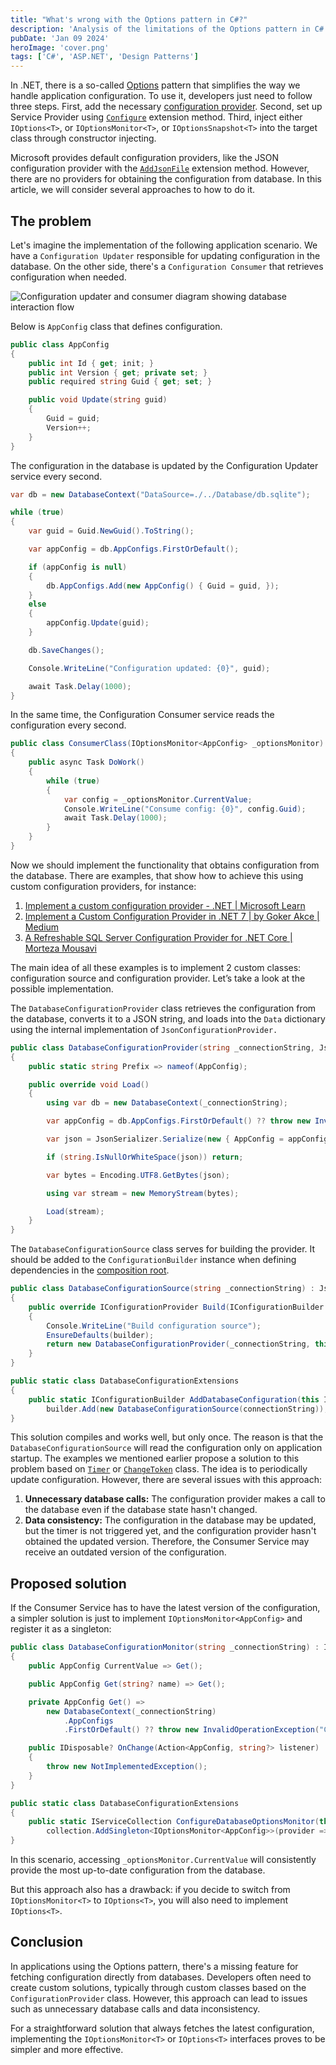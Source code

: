```yaml
---
title: "What's wrong with the Options pattern in C#?"
description: 'Analysis of the limitations of the Options pattern in C#'
pubDate: 'Jan 09 2024'
heroImage: 'cover.png'
tags: ['C#', 'ASP.NET', 'Design Patterns']
---
```



In .NET, there is a so-called [Options](https://learn.microsoft.com/en-us/dotnet/core/extensions/options) pattern that simplifies the way we handle application configuration. To use it, developers just need to follow three steps. First, add the necessary [configuration provider](https://learn.microsoft.com/en-us/dotnet/core/extensions/configuration-providers). Second, set up Service Provider using [`Configure`](https://learn.microsoft.com/en-us/dotnet/api/microsoft.extensions.dependencyinjection.optionsconfigurationservicecollectionextensions.configure) extension method. Third, inject either `IOptions<T>`, or `IOptionsMonitor<T>`, or `IOptionsSnapshot<T>` into the target class through constructor injecting.

Microsoft provides default configuration providers, like the JSON configuration provider with the [`AddJsonFile`](https://learn.microsoft.com/en-us/dotnet/api/microsoft.extensions.configuration.jsonconfigurationextensions.addjsonfile) extension method. However, there are no providers for obtaining the configuration from database. In this article, we will consider several approaches to how to do it.

## The problem

Let's imagine the implementation of the following application scenario. We have a `Configuration Updater` responsible for updating configuration in the database. On the other side, there's a `Configuration Consumer` that retrieves configuration when needed.

<Image
  src={configDiagram}
  alt="Configuration updater and consumer diagram showing database interaction flow"
/>

Below is `AppConfig` class that defines configuration.

```cs
public class AppConfig
{
    public int Id { get; init; }
    public int Version { get; private set; }
    public required string Guid { get; set; }

    public void Update(string guid)
    {
        Guid = guid;
        Version++;
    }
}
```

The configuration in the database is updated by the Configuration Updater service every second.

```cs
var db = new DatabaseContext("DataSource=./../Database/db.sqlite");

while (true)
{
    var guid = Guid.NewGuid().ToString();

    var appConfig = db.AppConfigs.FirstOrDefault();

    if (appConfig is null)
    {
        db.AppConfigs.Add(new AppConfig() { Guid = guid, });
    }
    else
    {
        appConfig.Update(guid);
    }

    db.SaveChanges();

    Console.WriteLine("Configuration updated: {0}", guid);

    await Task.Delay(1000);
}
```

In the same time, the Configuration Consumer service reads the configuration every second.

```cs
public class ConsumerClass(IOptionsMonitor<AppConfig> _optionsMonitor)
{
    public async Task DoWork()
    {
        while (true)
        {
            var config = _optionsMonitor.CurrentValue;
            Console.WriteLine("Consume config: {0}", config.Guid);
            await Task.Delay(1000);
        }
    }
}
```

Now we should implement the functionality that obtains configuration from the database. There are examples, that show how to achieve this using custom configuration providers, for instance:

1. [Implement a custom configuration provider - .NET \| Microsoft Learn](https://learn.microsoft.com/en-us/dotnet/core/extensions/custom-configuration-provider)
2. [Implement a Custom Configuration Provider in .NET 7 \| by Goker Akce \| Medium](https://medium.com/@gokerakce/implement-a-custom-configuration-provider-in-net-7-c0a195dcd05f)
3. [A Refreshable SQL Server Configuration Provider for .NET Core \| Morteza Mousavi](https://mousavi310.github.io/posts/a-refreshable-sql-server-configuration-provider-for-net-core/)

The main idea of all these examples is to implement 2 custom classes: configuration source and configuration provider. Let’s take a look at the possible implementation.

The `DatabaseConfigurationProvider` class retrieves the configuration from the database, converts it to a JSON string, and loads into the `Data` dictionary using the internal implementation of `JsonConfigurationProvider.`

```cs
public class DatabaseConfigurationProvider(string _connectionString, JsonConfigurationSource source) : JsonConfigurationProvider(source)
{
    public static string Prefix => nameof(AppConfig);

    public override void Load()
    {
        using var db = new DatabaseContext(_connectionString);

        var appConfig = db.AppConfigs.FirstOrDefault() ?? throw new InvalidOperationException("Configuration");

        var json = JsonSerializer.Serialize(new { AppConfig = appConfig });

        if (string.IsNullOrWhiteSpace(json)) return;

        var bytes = Encoding.UTF8.GetBytes(json);

        using var stream = new MemoryStream(bytes);

        Load(stream);
    }
}
```

The `DatabaseConfigurationSource` class serves for building the provider. It should be added to the `ConfigurationBuilder` instance when defining dependencies in the [composition root](https://blog.ploeh.dk/2011/07/28/CompositionRoot/).

```cs
public class DatabaseConfigurationSource(string _connectionString) : JsonConfigurationSource
{
    public override IConfigurationProvider Build(IConfigurationBuilder builder)
    {
        Console.WriteLine("Build configuration source");
        EnsureDefaults(builder);
        return new DatabaseConfigurationProvider(_connectionString, this);
    }
}

public static class DatabaseConfigurationExtensions
{
    public static IConfigurationBuilder AddDatabaseConfiguration(this IConfigurationBuilder builder, string connectionString) =>
        builder.Add(new DatabaseConfigurationSource(connectionString));
}
```

This solution compiles and works well, but only once. The reason is that the `DatabaseConfigurationSource` will read the configuration only on application startup. The examples we mentioned earlier propose a solution to this problem based on [`Timer`](https://learn.microsoft.com/en-us/dotnet/api/system.timers.timer) or [`ChangeToken`](https://learn.microsoft.com/en-us/aspnet/core/fundamentals/change-tokens) class. The idea is to periodically update configuration. However, there are several issues with this approach:

1. **Unnecessary database calls:** The configuration provider makes a call to the database even if the database state hasn't changed.
2. **Data consistency:** The configuration in the database may be updated, but the timer is not triggered yet, and the configuration provider hasn't obtained the updated version. Therefore, the Consumer Service may receive an outdated version of the configuration.

## Proposed solution

If the Consumer Service has to have the latest version of the configuration, a simpler solution is just to implement `IOptionsMonitor<AppConfig>` and register it as a singleton:

```cs
public class DatabaseConfigurationMonitor(string _connectionString) : IOptionsMonitor<AppConfig>
{
    public AppConfig CurrentValue => Get();

    public AppConfig Get(string? name) => Get();

    private AppConfig Get() =>
        new DatabaseContext(_connectionString)
            .AppConfigs
            .FirstOrDefault() ?? throw new InvalidOperationException("Configuration");

    public IDisposable? OnChange(Action<AppConfig, string?> listener)
    {
        throw new NotImplementedException();
    }
}

public static class DatabaseConfigurationExtensions
{
    public static IServiceCollection ConfigureDatabaseOptionsMonitor(this IServiceCollection collection, string connectionString) =>
        collection.AddSingleton<IOptionsMonitor<AppConfig>>(provider => new DatabaseConfigurationMonitor(connectionString));
}
```

In this scenario, accessing `_optionsMonitor.CurrentValue` will consistently provide the most up-to-date configuration from the database.

But this approach also has a drawback: if you decide to switch from `IOptionsMonitor<T>` to `IOptions<T>`, you will also need to implement `IOptions<T>`.

## Conclusion

In applications using the Options pattern, there's a missing feature for fetching configuration directly from databases. Developers often need to create custom solutions, typically through custom classes based on the `ConfigurationProvider` class. However, this approach can lead to issues such as unnecessary database calls and data inconsistency.

For a straightforward solution that always fetches the latest configuration, implementing the `IOptionsMonitor<T>` or `IOptions<T>` interfaces proves to be simpler and more effective.
